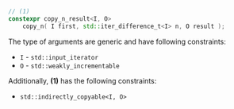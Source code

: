 ```cpp
// (1)
constexpr copy_n_result<I, O>
    copy_n( I first, std::iter_difference_t<I> n, O result );
```

The type of arguments are generic and have following constraints:
- `I` - `std::input_iterator`
- `O` - `std::weakly_incrementable`

Additionally, **(1)** has the following constraints:
  - `std::indirectly_copyable<I, O>`
